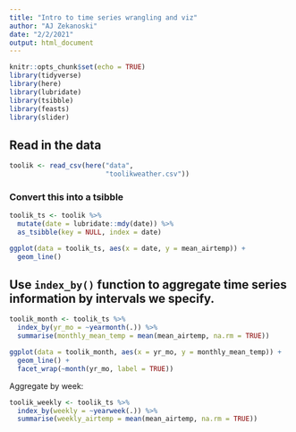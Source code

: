```yaml
---
title: "Intro to time series wrangling and viz"
author: "AJ Zekanoski"
date: "2/2/2021"
output: html_document
---
```


```r
knitr::opts_chunk$set(echo = TRUE)
library(tidyverse)
library(here)
library(lubridate)
library(tsibble)
library(feasts)
library(slider)
```


## Read in the data

```r
toolik <- read_csv(here("data",
                        "toolikweather.csv"))

```

### Convert this into a tsibble

```r
toolik_ts <- toolik %>% 
  mutate(date = lubridate::mdy(date)) %>% 
  as_tsibble(key = NULL, index = date)
```

```r
ggplot(data = toolik_ts, aes(x = date, y = mean_airtemp)) +
  geom_line()
```

## Use `index_by()` function to aggregate time series information by intervals we specify. 

```r
toolik_month <- toolik_ts %>% 
  index_by(yr_mo = ~yearmonth(.)) %>% 
  summarise(monthly_mean_temp = mean(mean_airtemp, na.rm = TRUE))
```

```r
ggplot(data = toolik_month, aes(x = yr_mo, y = monthly_mean_temp)) +
  geom_line() +
  facet_wrap(~month(yr_mo, label = TRUE))
```

Aggregate by week: 
```r
toolik_weekly <- toolik_ts %>% 
  index_by(weekly = ~yearweek(.)) %>% 
  summarise(weekly_airtemp = mean(mean_airtemp, na.rm = TRUE))
```


